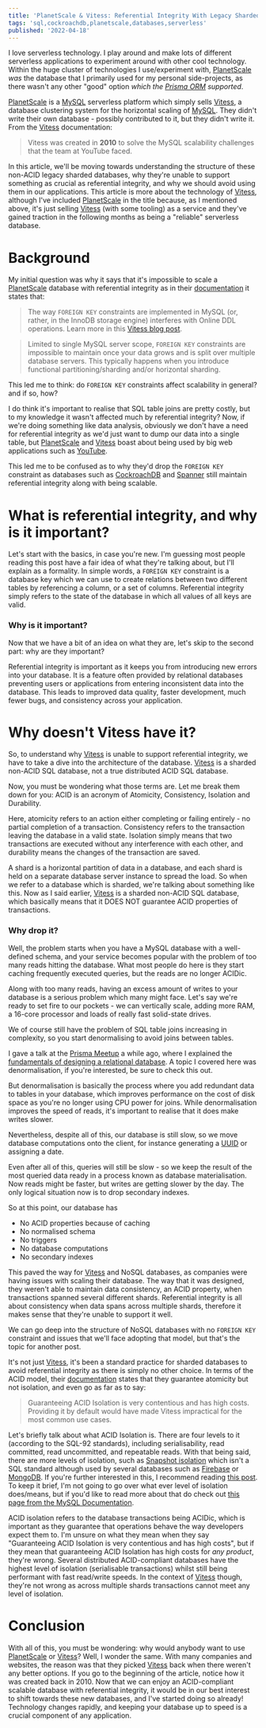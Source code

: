 ```yaml
---
title: 'PlanetScale & Vitess: Referential Integrity With Legacy Sharded Databases'
tags: 'sql,cockroachdb,planetscale,databases,serverless'
published: '2022-04-18'
---
```


I love serverless technology. I play around and make lots of different serverless applications to experiment around with other cool technology. Within the huge cluster of technologies I use/experiment with, [PlanetScale] _was_ the database that I primarily used for my personal side-projects, as there wasn't any other "good" option _which the [Prisma ORM](https://prisma.io) supported_.

[PlanetScale] is a [MySQL] serverless platform which simply sells [Vitess], a database clustering system for the horizontal scaling of [MySQL]. They didn't write their own database - possibly contributed to it, but they didn't write it. From the [Vitess] documentation:

> Vitess was created in **2010** to solve the MySQL scalability challenges that the team at YouTube faced.

In this article, we'll be moving towards understanding the structure of these non-ACID legacy sharded databases, why they're unable to support something as crucial as referential integrity, and why we should avoid using them in our applications. This article is more about the technology of [Vitess], although I've included [PlanetScale] in the title because, as I mentioned above, it's just selling [Vitess](https://vitess.io) (with some tooling) as a service and they've gained traction in the following months as being a "reliable" serverless database.

# Background

My initial question was why it says that it's impossible to scale a [PlanetScale] database with referential integrity as in their [documentation](https://docs.planetscale.com/learn/operating-without-foreign-key-constraints) it states that:

> The way `FOREIGN KEY` constraints are implemented in MySQL (or, rather, in the InnoDB storage engine) interferes with Online DDL operations. Learn more in this [Vitess blog post](https://vitess.io/blog/2021-06-15-online-ddl-why-no-fk/).

> Limited to single MySQL server scope, `FOREIGN KEY` constraints are impossible to maintain once your data grows and is split over multiple database servers. This typically happens when you introduce functional partitioning/sharding and/or horizontal sharding.

This led me to think: do `FOREIGN KEY` constraints affect scalability in general? and if so, how?

I do think it's important to realise that SQL table joins are pretty costly, but to my knowledge it wasn't affected much by referential integrity? Now, if we're doing something like data analysis, obviously we don't have a need for referential integrity as we'd just want to dump our data into a single table, but [PlanetScale] and [Vitess] boast about being used by big web applications such as [YouTube](https://vitess.io/docs/13.0/overview/history/).

This led me to be confused as to why they'd drop the `FOREIGN KEY` constraint as databases such as [CockroachDB] and [Spanner] still maintain referential integrity along with being scalable.

# What is referential integrity, and why is it important?

Let's start with the basics, in case you're new. I'm guessing most people reading this post have a fair idea of what they're talking about, but I'll explain as a formality. In simple words, a `FOREIGN KEY` constraint is a database key which we can use to create relations between two different tables by referencing a column, or a set of columns. Referential integrity simply refers to the state of the database in which all values of all keys are valid.

### Why is it important?

Now that we have a bit of an idea on what they are, let's skip to the second part: why are they important?

Referential integrity is important as it keeps you from introducing new errors into your database. It is a feature often provided by relational databases preventing users or applications from entering inconsistent data into the database. This leads to improved data quality, faster development, much fewer bugs, and consistency across your application.

# Why doesn't Vitess have it?

So, to understand why [Vitess] is unable to support referential integrity, we have to take a dive into the architecture of the database. [Vitess] is a sharded non-ACID SQL database, not a true distributed ACID SQL database.

Now, you must be wondering what those terms are. Let me break them down for you: ACID is an acronym of Atomicity, Consistency, Isolation and Durability.

Here, atomicity refers to an action either completing or failing entirely - no partial completion of a transaction. Consistency refers to the transaction leaving the database in a valid state. Isolation simply means that two transactions are executed without any interference with each other, and durability means the changes of the transaction are saved.

A shard is a horizontal partition of data in a database, and each shard is held on a separate database server instance to spread the load. So when we refer to a database which is sharded, we're talking about something like this. Now as I said earlier, [Vitess] is a sharded non-ACID SQL database, which basically means that it DOES NOT guarantee ACID properties of transactions.

### Why drop it?

Well, the problem starts when you have a MySQL database with a well-defined schema, and your service becomes popular with the problem of too many reads hitting the database. What most people do here is they start caching frequently executed queries, but the reads are no longer ACIDic.

Along with too many reads, having an excess amount of writes to your database is a serious problem which many might face. Let's say we're ready to set fire to our pockets - we can vertically scale, adding more RAM, a 16-core processor and loads of really fast solid-state drives.

We of course still have the problem of SQL table joins increasing in complexity, so you start denormalising to avoid joins between tables.

I gave a talk at the [Prisma Meetup](https://www.prisma.io/events) a while ago, where I explained the [fundamentals of designing a relational database](https://youtu.be/PUfqXnWhwLk). A topic I covered here was denormalisation, if you're interested, be sure to check this out.

But denormalisation is basically the process where you add redundant data to tables in your database, which improves performance on the cost of disk space as you're no longer using CPU power for joins. While denormalisation improves the speed of reads, it's important to realise that it does make writes slower.

Nevertheless, despite all of this, our database is still slow, so we move database computations onto the client, for instance generating a [UUID](https://en.wikipedia.org/wiki/Universally_unique_identifier) or assigning a date.

Even after all of this, queries will still be slow - so we keep the result of the most queried data ready in a process known as database materialisation. Now reads might be faster, but writes are getting slower by the day. The only logical situation now is to drop secondary indexes.

So at this point, our database has

- No ACID properties because of caching
- No normalised schema
- No triggers
- No database computations
- No secondary indexes

This paved the way for [Vitess] and NoSQL databases, as companies were having issues with scaling their database. The way that it was designed, they weren't able to maintain data consistency, an ACID property, when transactions spanned several different shards. Referential integrity is all about consistency when data spans across multiple shards, therefore it makes sense that they're unable to support it well.

We can go deep into the structure of NoSQL databases with no `FOREIGN KEY` constraint and issues that we'll face adopting that model, but that's the topic for another post.

It's not just [Vitess], it's been a standard practice for sharded databases to avoid referential integrity as there is simply no other choice. In terms of the ACID model, their [documentation](https://vitess.io/docs/13.0/reference/features/two-phase-commit/#isolation) states that they guarantee atomicity but not isolation, and even go as far as to say:

> Guaranteeing ACID Isolation is very contentious and has high costs. Providing it by default would have made Vitess impractical for the most common use cases.

Let's briefly talk about what ACID Isolation is. There are four levels to it (according to the SQL-92 standards), including serialisability, read committed, read uncommitted, and repeatable reads. With that being said, there are more levels of isolation, such as [Snapshot isolation](https://en.wikipedia.org/wiki/Snapshot_isolation) which isn't a SQL standard although used by several databases such as [Firebase](https://firebase.google.com/) or [MongoDB](https://www.mongodb.com/). If you're further interested in this, I recommend reading [this post](https://cinish.medium.com/database-acid-cap-isolation-levels-371b7e06a112). To keep it brief, I'm not going to go over what ever level of isolation does/means, but if you'd like to read more about that do check out [this page from the MySQL Documentation](https://dev.mysql.com/doc/refman/8.0/en/innodb-transaction-isolation-levels.html).

ACID isolation refers to the database transactions being ACIDic, which is important as they guarantee that operations behave the way developers expect them to. I'm unsure on what they mean when they say "Guaranteeing ACID Isolation is very contentious and has high costs", but if they mean that guaranteeing ACID Isolation has high costs for _any product_, they're wrong. Several distributed ACID-compliant databases have the highest level of isolation (serialisable transactions) whilst still being performant with fast read/write speeds. In the context of [Vitess] though, they're not wrong as across multiple shards transactions cannot meet any level of isolation.

# Conclusion

With all of this, you must be wondering: why would anybody want to use [PlanetScale] or [Vitess]? Well, I wonder the same. With many companies and websites, the reason was that they picked [Vitess] back when there weren't any better options. If you go to the beginning of the article, notice how it was created back in 2010. Now that we can enjoy an ACID-compliant scalable database with referential integrity, it would be in our best interest to shift towards these new databases, and I've started doing so already! Technology changes rapidly, and keeping your database up to speed is a crucial component of any application.

[planetscale]: https://planetscale.com
[mysql]: https://www.mysql.com/
[vitess]: https://vitess.io
[cockroachdb]: https://cockroachlabs.com
[spanner]: https://cloud.google.com/spanner
